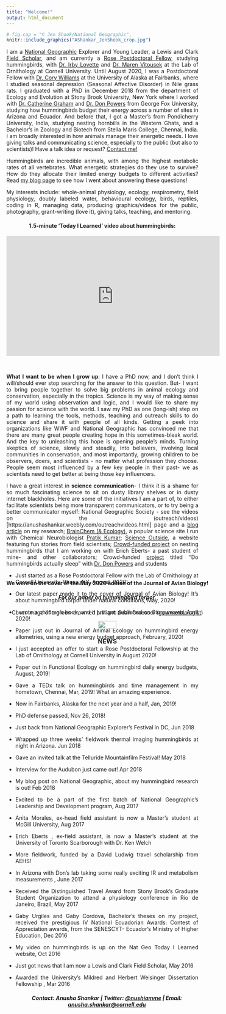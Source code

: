 ```yaml
---
title: "Welcome!"
output: html_document
---
```

<style>
body {
text-align: justify}
</style>

``` r
# fig.cap = "© Jen Shook/National Geographic", 
knitr::include_graphics("AShankar_JenShook_crop.jpg")
```

I am a [National Geographic](https://www.nationalgeographic.org/find-explorers/anusha-shankar) Explorer and Young Leader, a Lewis and Clark [Field Scholar](https://www.amphilsoc.org/grants/lewis-and-clark-fund-exploration-and-field-research), and am currently a  [Rose Postdoctoral Fellow](https://www.birds.cornell.edu/home/current-postdoctoral-fellows/), studying hummingbirds, with [Dr. Irby Lovette](https://ecologyandevolution.cornell.edu/irby-lovette) and [Dr. Maren Vitousek](https://ecologyandevolution.cornell.edu/maren-vitousek) at the Lab of Ornithology at Cornell University. Until August 2020, I was a Postdoctoral Fellow with [Dr. Cory Williams](http://www.corytwilliams.com/) at the University of Alaska at Fairbanks, where I studied seasonal depression (Seasonal Affective Disorder) in Nile grass rats. I graduated with a PhD in December 2018 from the department of Ecology and Evolution at Stony Brook University, New York where I worked with [Dr. Catherine Graham](https://www.wsl.ch/en/employees/graham.html) and [Dr. Don Powers](http://www.dpowerslab.com/) from George Fox University, studying how hummingbirds budget their energy across a number of sites in Arizona and Ecuador. And before that, I got a Master's from Pondicherry University, India, studying nesting hornbills in the Western Ghats, and a Bachelor's in Zoology and Biotech from Stella Maris College, Chennai, India. I am broadly interested in how animals manage their energetic needs. I love giving talks and communicating science, especially to the public (but also to scientists)! Have a talk idea or request? [Contact me!](mailto:anusha.shankar@cornell.edu)


Hummingbirds are incredible animals, with among the highest metabolic rates of all vertebrates. What energetic strategies do they use to survive? How do they allocate their limited energy budgets to different activities? Read [my blog page](https://anushashankar.weebly.com/blog/what-am-i-doing-in-ecuador-and-photos) to see how I went about answering these questions!

My interests include: whole-animal physiology, ecology, respirometry, field physiology, doubly labeled water, behavioural ecology, birds, reptiles, coding in R, managing data, producing graphics/videos for the public, photography, grant-writing (love it), giving talks, teaching, and mentoring.

<center>
#### 1.5-minute 'Today I Learned' video about hummingbirds:
<iframe width="560" height="315" src="https://www.youtube.com/embed/yKytMZ8G4gA" frameborder="0" allowfullscreen></iframe>
</center>
<br />

**What I want to be when I grow up**: I have a PhD now, and I don't think I will/should ever stop searching for the answer to this question. But- I want to bring people together to solve big problems in animal ecology and conservation, especially in the tropics. Science is my way of making sense of my world using observation and logic, and I would like to share my passion for science with the world. I saw my PhD as one (long-ish) step on a path to learning the tools, methods, teaching and outreach skills to do science and share it with people of all kinds. Getting a peek into organizations like WWF and National Geographic has convinced me that there are many great people creating hope in this sometimes-bleak world. And the key to unleashing this hope is opening people's minds. Turning skeptics of science, slowly and steadily, into believers, involving local communities in conservation, and most importantly, growing children to be observers, doers, and scientists - no matter what profession they choose. People seem most influenced by a few key people in their past- we as scientists need to get better at being those key influencers.

I have a great interest in **science communication**- I think it is a shame for so much fascinating science to sit on dusty library shelves or in dusty internet blackholes. Here are some of the initiatives I am a part of, to either facilitate scientists being more transparent communicators, or to try being a better communicator myself:
National Geographic Society - see the videos on the (outreach/videos)[https://anushashankar.weebly.com/outreachvideos.html] page and a [blog article](http://blog.nationalgeographic.org/2018/02/06/why-i-am-obsessed-with-hummingbird-pee-and-torpor/) on my research;
[BrainChem (& Ecology)](https://www.facebook.com/brainchem/), a popular science site I run with Chemical Neurobiologist [Pratik Kumar](http://pratikkumar15.wixsite.com/pratik); 
[Science Outside](https://scienceoutside.com/), a website featuring fun stories from field scientists;
[Crowd-funded project](https://experiment.com/projects/a-mother-s-work-is-never-done-using-thermal-imaging-to-detect-torpor-in-nesting-hummingbirds/dashboard/metrics) on nesting hummingbirds that I am working on with Erich Eberts- a past student of mine- and other collaborators;
Crowd-funded [project](https://experiment.com/projects/do-hummingbirds-actually-sleep) titled "Do hummingbirds actually sleep" with [Dr. Don Powers](http://www.dpowerslab.com/) and students

<div align="center" style="position:fixed">

#### We were on the cover of the May 2020 edition of the Journal of Avian Biology!
##### For our paper on hummingbird torpor.
Cover image of a green-crowned brilliant: Sean Graesser ([gourmetbiologist](https://www.instagram.com/gourmetbiologist/?hl=en))

<center>
![](JAV_51_5_Cover.jpg){width="30%"}


<center>
### NEWS
</center>

</div>
<style>
body {
text-align: justify}
</style>

* Just started as a Rose Postdoctoral Fellow with the Lab of Ornithology at Cornell University, Ithaca, NY, August, 2020!

* Our latest paper made it to the cover of Journal of Avian Biology! It's about hummingbird torpor under natural conditions, May, 2020!

* I wrote a children's book, and it just got published on Storyweaver, April 2020!

* Paper just out in Journal of Animal Ecology on hummingbird energy allometries, using a new energy budget approach, February, 2020!

* I just accepted an offer to start a Rose Postdoctoral Fellowship at the Lab of Ornithology at Cornell University in August 2020!

* Paper out in Functional Ecology on hummingbird daily energy budgets, August, 2019!

* Gave a TEDx talk on hummingbirds and time management in my hometown, Chennai, Mar, 2019! What an amazing experience.

* Now in Fairbanks, Alaska for the next year and a half, Jan, 2019!

* PhD defense passed, Nov 26, 2018!

* Just back from National Geographic Explorer's Festival in DC, Jun 2018

* Wrapped up three weeks' fieldwork thermal imaging hummingbirds at night in Arizona. Jun 2018

* Gave an invited talk at the Telluride Mountainfilm Festival! May 2018

* Interview for the Audubon just came out! Apr 2018

* My blog post on National Geographic, about my hummingbird research is out! Feb 2018

* Excited to be a part of the first batch of National Geographic's Leadership and Development program, Aug 2017

* Anita Morales, ex-head field assistant is now a Master's student at McGill University, Aug 2017

* Erich Eberts , ex-field assistant, is now a Master's student at the University of Toronto Scarborough with Dr. Ken Welch

* More fieldwork, funded by a David Ludwig travel scholarship from AEHS!

* In Arizona with Don's lab taking some really exciting IR and metabolism measurements , June 2017

* Received the Distinguished Travel Award from Stony Brook's Graduate Student Organization to attend a physiology conference in Rio de Janeiro, Brazil, May 2017

* Gaby Urgiles and Gaby Cordova, Bachelor's theses on my project, received the prestigious IV National Ecuadorian Awards: Contest of Appreciation awards, from the SENESCYT- Ecuador's Ministry of Higher Education, Dec 2016

* My video on hummingbirds is up on the Nat Geo Today I Learned website, Oct 2016

* Just got news that I am now a Lewis and Clark Field Scholar, May 2016

* Awarded the University's Mildred and Herbert Weisinger Dissertation Fellowship , Mar 2016
<br />
<center>
##### Contact: Anusha Shankar  |  Twitter: [\@nushiamme](https://twitter.com/nushiamme)  |  Email: [anusha.shankar@cornell.edu](mailto:anusha.shankar@cornell.edu) 
</center>

<div class="tocify-extend-page" data-unique="tocify-extend-page" style="height: 0;"></div>

